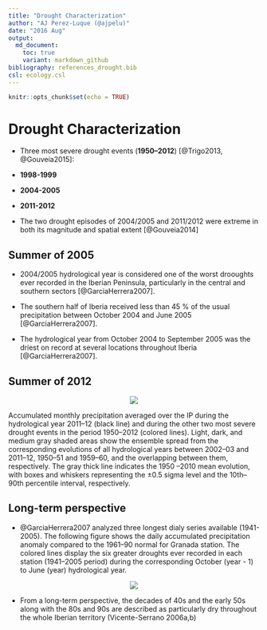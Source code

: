 ```yaml
---
title: "Drought Characterization"
author: "AJ Perez-Luque (@ajpelu)"
date: "2016 Aug"
output:  
  md_document:
    toc: true
    variant: markdown_github
bibliography: references_drought.bib
csl: ecology.csl
---
```


```r
knitr::opts_chunk$set(echo = TRUE)
```

# Drought Characterization 

* Three most severe drought events (**1950–2012**) [@Trigo2013, @Gouveia2015]: 
 * **1998-1999**
 * **2004-2005**
 * **2011-2012**

* The two drought episodes of 2004/2005 and 2011/2012 were extreme in both its magnitude and spatial extent [@Gouveia2014] 


## Summer of 2005 

* 2004/2005 hydrological year is considered one of the worst drooughts ever recorded in the Iberian Peninsula, particularly in the central and southern sectors [@GarciaHerrera2007].

* The southern half of Iberia received less than 45 % of the usual precipitation between October 2004 and June 2005 [@GarciaHerrera2007].

* The hydrological year from October 2004 to September 2005 was the driest on record at several locations throughout Iberia [@GarciaHerrera2007].

## Summer of 2012

<center>![](/man/images/trigo_2012.jpg)</center>


Accumulated monthly precipitation averaged over the IP during the hydrological year 2011–12 (black line) and during the other two most severe drought events in the period 1950–2012 (colored lines). Light, dark, and medium gray shaded areas show the ensemble spread from the corresponding evolutions of all hydrological years between 2002–03 and 2011–12, 1950–51 and 1959–60, and the overlapping between them, respectively. The gray thick line indicates the 1950 –2010 mean evolution, with boxes and whiskers representing the ±0.5 sigma level and the 10th–90th percentile interval, respectively.




## Long-term perspective 

* @GarciaHerrera2007 analyzed three longest dialy series available (1941-2005). 
The following figure shows the daily accumulated precipitation anomaly compared to the 1961–90 normal for Granada station. The colored lines display the six greater droughts ever recorded in each station (1941–2005 period) during the corresponding October (year - 1) to June (year) hydrological year. 


<center>![](/man/images/garcia_herrera_granada_zoom.jpg)</center>

* From a long-term perspective, the decades of 40s and the early 50s along with the 80s and 90s are described as particularly dry throughout the whole Iberian territory (Vicente-Serrano 2006a,b)

